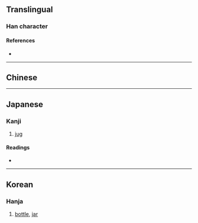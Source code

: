 {{also|瓶}}
{{character info/new}}
==Translingual==

===Han character===
{{Han char|rn=98|rad=瓦|as=08|sn=13|four=|canj=YJYJN|ids=⿰幷瓦}}

====References====
* {{Han ref|kx=0750.030|dkj=21537|dj=1158.220|hdz=21427.010|uh=7501|ud=29953}}

----

==Chinese==
{{zh-see|瓶}}

----

==Japanese==
{{ja-kanji forms|瓶|甁}}

===Kanji===
{{ja-kanji|grade=|rs=瓦08|shin=瓶}}

# [[jug]]

====Readings====
* {{ja-readings|on=[[へい]] (hei), [[びん]] (bin)|kun=[[かめ]] (kame)|nanori=}}

----

==Korean==

===Hanja===
{{ko-hanja|hangeul=병|eumhun=|rv=byeong|mr=pyŏng|y=pyeng}}

# [[bottle]], [[jar]]